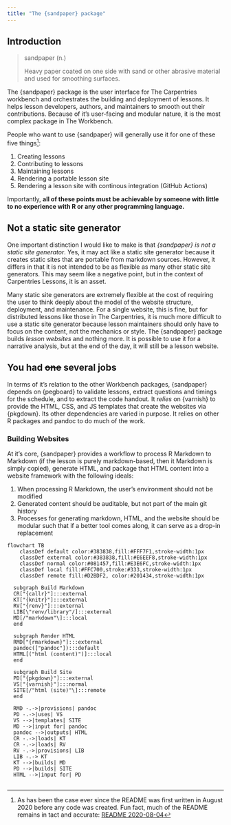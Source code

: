 ```yaml
---
title: "The {sandpaper} package"
---
```


## Introduction

> sandpaper (n.)
> 
> Heavy paper coated on one side with sand or other abrasive material and used for smoothing surfaces.

The {sandpaper} package is the user interface for The Carpentries workbench and
orchestrates the building and deployment of lessons. It helps lesson
developers, authors, and maintainers to smooth out their contributions. Because
of it's user-facing and modular nature, it is the most complex package in The
Workbench.

People who want to use {sandpaper} will generally use it for one of
these five things[^history]:

1. Creating lessons
2. Contributing to lessons
3. Maintaining lessons
4. Rendering a portable lesson site
5. Rendering a lesson site with continous integration (GitHub Actions)

Importantly, **all of these points must be achievable by someone with little to
no experience with R or any other programming language.**

## Not a static site generator

One important distinction I would like to make is that _{sandpaper} is not a
static site generator_. Yes, it may act like a static site generator because it
creates static sites that are portable from markdown sources. However, it
differs in that it is not intended to be as flexible as many other static site
generators. This may seem like a negative point, but in the context of
Carpentries Lessons, it is an asset.

Many static site generators are extremely flexible at the cost of requiring the
user to think deeply about the model of the website structure, deployment, and
maintenance. For a single website, this is fine, but for distributed lessons
like those in The Carpentries, it is much more difficult to use a static site
generator because lesson maintainers should only have to focus on the content,
not the mechanics or style. The {sandpaper} package builds _lesson websites_
and nothing more. It is possible to use it for a narrative analysis, but at the
end of the day, it will still be a lesson website. 

## You had ~~one~~ several jobs

In terms of it's relation to the other Workbench packages, {sandpaper} depends
on {pegboard} to validate lessons, extract questions and timings for the
schedule, and to extract the code handout. It _relies_ on {varnish} to provide
the HTML, CSS, and JS templates that create the websites via {pkgdown}. Its
other dependencies are varied in purpose. It relies on other R packages and
pandoc to do much of the work. 

### Building Websites

At it's core, {sandpaper} provides a workflow to process R Markdown to Markdown (if
the lesson is purely markdown-based, then it Markdown is simply copied),
generate HTML, and package that HTML content into a website framework with the
following ideals:

1. When processing R Markdown, the user's environment should not be modified
2. Generated content should be auditable, but not part of the main git history
3. Processes for generating markdown, HTML, and the website should be modular
   such that if a better tool comes along, it can serve as a drop-in
   replacement


```mermaid
flowchart TB
    classDef default color:#383838,fill:#FFF7F1,stroke-width:1px
    classDef external color:#383838,fill:#E6EEF8,stroke-width:1px
    classDef normal color:#081457,fill:#E3E6FC,stroke-width:1px
    classDef local fill:#FFC700,stroke:#333,stroke-width:1px
    classDef remote fill:#D2BDF2, color:#201434,stroke-width:1px

  subgraph Build Markdown
  CR["{callr}"]:::external
  KT["{knitr}"]:::external
  RV["{renv}"]:::external
  LIB[\"renv/library"/]:::external
  MD[/"markdown"\]:::local
  end
  
  subgraph Render HTML
  RMD["{rmarkdown}"]:::external
  pandoc(["pandoc"]):::default
  HTML[("html (content)")]:::local
  end

  subgraph Build Site
  PD["{pkgdown}"]:::external
  VS["{varnish}"]:::normal
  SITE[/"html (site)"\]:::remote
  end

  RMD -.->|provisions| pandoc
  PD -.->|uses| VS
  VS -->|templates| SITE
  MD -->|input for| pandoc
  pandoc -->|outputs| HTML
  CR -.->|loads| KT
  CR -.->|loads| RV
  RV -.->|provisions| LIB
  LIB -.-> KT
  KT -->|builds| MD
  PD -->|builds| SITE
  HTML -->|input for| PD


```


[^history]: As has been the case ever since the README was first written in
  August 2020 before any code was created. Fun fact, much of the README remains
  in tact and accurate:
  [README 2020-08-04](https://github.com/carpentries/sandpaper/tree/173eb70931ab71fd2d01d8897db9e3e958c2e041#usage)
